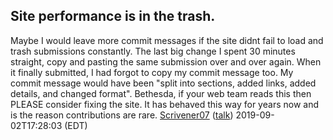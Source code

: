 == Site performance is in the trash.==
Maybe I would leave more commit messages if the site didnt fail to load and trash submissions constantly.
The last big change I spent 30 minutes straight, copy and pasting the same submission over and over again.
When it finally submitted, I had forgot to copy my commit message too.
My commit message would have been "split into sections, added links, added details, and changed format".
Bethesda, if your web team reads this then PLEASE consider fixing the site.
It has behaved this way for years now and is the reason contributions are rare. [[User:Scrivener07|Scrivener07]] ([[User talk:Scrivener07|talk]]) 2019-09-02T17:28:03 (EDT)
